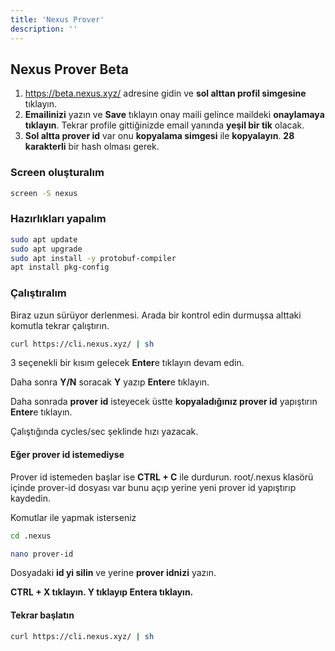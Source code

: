 ```yaml
---
title: 'Nexus Prover'
description: ''
---
```


## Nexus Prover Beta

1. https://beta.nexus.xyz/ adresine gidin ve **sol alttan profil simgesine** tıklayın.
2. **Emailinizi** yazın ve **Save** tıklayın onay maili gelince maildeki **onaylamaya tıklayın**. Tekrar profile gittiğinizde email yanında **yeşil bir tik** olacak.
3. **Sol altta prover id** var onu **kopyalama simgesi** ile **kopyalayın**. **28 karakterli** bir hash olması gerek.

### Screen oluşturalım

```bash
screen -S nexus
```

### Hazırlıkları yapalım

```bash
sudo apt update
sudo apt upgrade
sudo apt install -y protobuf-compiler
apt install pkg-config
```

### Çalıştıralım

Biraz uzun sürüyor derlenmesi. Arada bir kontrol edin durmuşsa alttaki komutla tekrar çalıştırın.

```bash
curl https://cli.nexus.xyz/ | sh
```
3 seçenekli bir kısım gelecek **Enter**e tıklayın devam edin.

Daha sonra **Y/N** soracak **Y** yazıp **Enter**e tıklayın.

Daha sonrada **prover id** isteyecek üstte **kopyaladığınız prover id** yapıştırın **Enter**e tıklayın.

Çalıştığında cycles/sec şeklinde hızı yazacak. 

#### Eğer prover id istemediyse

Prover id istemeden başlar ise **CTRL + C** ile durdurun.
root/.nexus klasörü içinde prover-id dosyası var bunu açıp yerine yeni prover id yapıştırıp kaydedin.

Komutlar ile yapmak isterseniz
```bash
cd .nexus

nano prover-id
```

Dosyadaki **id yi silin** ve yerine **prover idnizi** yazın.

**CTRL + X tıklayın. Y tıklayıp Entera tıklayın.**

#### Tekrar başlatın
```bash
curl https://cli.nexus.xyz/ | sh
```